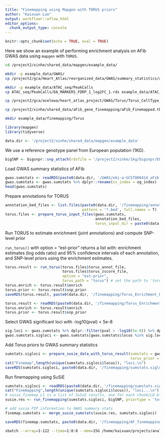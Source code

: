 ```yaml
---
title: "Finemapping using Mapgen with TORUS priors"
author: "Kaixuan Luo"
output: workflowr::wflow_html
editor_options:
  chunk_output_type: console
---
```


```r
knitr::opts_chunk$set(echo = TRUE, eval = TRUE)
```

Here we show an example of performing enrichment analysis on AFib GWAS data using `mapgen` with `TORUS`. 

```bash
cd /project2/xinhe/shared_data/mapgen/example_data/

mkdir -p example_data/GWAS/
cp /project2/gca/Heart_Atlas/reorganized_data/GWAS/summary_statistics/aFib/ebi-a-GCST006414_aFib.df.rds example_data/GWAS/ebi-a-GCST006414_aFib.df.rds

mkdir -p example_data/ATAC_seq/PeakCalls
cp ATAC_seq/PeakCalls/DA_MARKERS_FDRP_1_log2FC_1.rds example_data/ATAC_seq/PeakCalls/DA_MARKERS_FDRP_1_log2FC_1.rds

cp /project2/gca/aselewa/heart_atlas_project/GWAS/Torus/Torus_CellType_Enrichment_Results_Univariate_MORE.df.rds example_data/Torus/Torus_CellType_Enrichment_Results_Univariate_MORE.df.rds

cp /project2/xinhe/shared_data/aFib_gene_finemapping/aFib_Finemapped.tble.rds /project2/gca/Heart_Atlas/reorganized_data/example_data/finemapping/aFib_Finemapped.tble.rds

mkdir example_data/finemapping/Torus
```

```r
library(mapgen)
library(tidyverse)
```

```r
data.dir <- '/project2/xinhe/shared_data/mapgen/example_data'
```

We use a reference genotype panel from European population (1KG). 
```r
bigSNP <- bigsnpr::snp_attach(rdsfile = '/project2/xinhe/1kg/bigsnpr/EUR_variable_1kg.rds')
```

Load GWAS summary statistics of AFib
```r
gwas.sumstats <- readRDS(paste0(data.dir, '/GWAS/ebi-a-GCST006414_aFib.df.rds'))
gwas.sumstats <- gwas.sumstats %>% dplyr::rename(ss_index = og_index)
head(gwas.sumstats)
```

Prepare annotations for TORUS
```r
annotation_bed_files <- list.files(paste0(data.dir, '/finemapping/annotations_for_finemapping_hg19'), 
                                   pattern = '*.bed', full.names = T)
torus.files <- prepare_torus_input_files(gwas.sumstats, 
                                         annotation_bed_files, 
                                         torus_input_dir = paste0(data.dir, '/finemapping/torus_input'))
```

Run TORUS to estimate enrichment (joint annotations) and compute SNP-level prior

`run_torus()` with option = "est-prior" returns a list with: 
enrichment estimates (log odds ratio) and 95% confidence intervals of each annotation, 
and SNP-level priors using the enrichment estimates. 
```r
torus.result <- run_torus(torus.files$torus_annot_file, 
                          torus.files$torus_zscore_file,
                          option = "est-prior",
                          torus_path = "torus") # set the path to 'torus' executable.
torus.enrich <- torus.result$enrich
torus.prior <- torus.result$snp_prior
saveRDS(torus.result, paste0(data.dir, '/finemapping/Torus_Enrichment_Results_Joint.rds'))
```

```r
torus.result <- readRDS(paste0(data.dir, '/finemapping/Torus_Enrichment_Results_Joint.rds'))
torus.enrich <- torus.result$enrich
torus.prior <- torus.result$snp_prior
```

Select GWAS significant loci with -log10(pval) < 5e-8
```r
sig.loci <- gwas.sumstats %>% dplyr::filter(pval > -log10(5e-8)) %>% dplyr::pull(locus) %>% unique()
gwas.sumstats.sigloci <- gwas.sumstats[gwas.sumstats$locus %in% sig.loci, ]
```

Add Torus priors to GWAS summary statistics
```r
sumstats.sigloci <- prepare_susie_data_with_torus_result(sumstats = gwas.sumstats.sigloci, 
                                                         torus_prior = torus.prior)
cat("Finemap",length(unique(sumstats.sigloci$locus)), "loci.\n")
saveRDS(sumstats.sigloci, paste0(data.dir, '/finemapping/sumstats.sigloci.rds'))
```

Run finemapping using SuSiE
```r
sumstats.sigloci <- readRDS(paste0(data.dir, '/finemapping/sumstats.sigloci.rds'))
cat("Finemapping",length(unique(sumstats.sigloci$locus)), "loci...\n")
# susie_finemap_L1 is a list of SuSiE results, one for each chunk/LD block. 
susie.res <- run_finemapping(sumstats.sigloci, bigSNP, priortype = 'torus', L = 1)

# add susie PIP information to GWAS summary stats
finemap.sumstats <- merge_susie_sumstats(susie.res, sumstats.sigloci)

saveRDS(finemap.sumstats, paste0(data.dir, '/finemapping/AF_finemapping_result_torusprior_122loci.rds'))
```

```bash
sbatch --array=1-122 --time=1:0:0 --mem=15G /home/kaixuan/projects/analysis_pipelines/scripts/run_finemapping.sbatch
```


